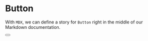 

<Meta title="MDX/Button" component={Button} />

# Button

With `MDX`, we can define a story for `Button` right in the middle of our Markdown documentation.

<Canvas>
  <Story name="Primary" format>
    <form>
      <Button primary label="Button" />
    </form>
  </Story>
</Canvas>
